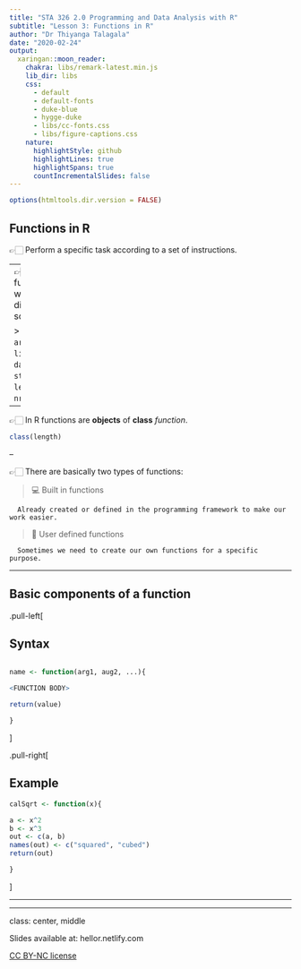 ```yaml
---
title: "STA 326 2.0 Programming and Data Analysis with R"
subtitle: "Lesson 3: Functions in R"
author: "Dr Thiyanga Talagala"
date: "2020-02-24"
output:
  xaringan::moon_reader:
    chakra: libs/remark-latest.min.js
    lib_dir: libs
    css: 
      - default
      - default-fonts
      - duke-blue
      - hygge-duke
      - libs/cc-fonts.css
      - libs/figure-captions.css
    nature:
      highlightStyle: github
      highlightLines: true
      highlightSpans: true
      countIncrementalSlides: false
---
```

```r
options(htmltools.dir.version = FALSE)
```

## Functions in R

👉🏻 Perform a specific task according to a set of instructions.

--
👉🏻  Some functions we have discussed so far,

> `c`, `matrix`, `array`, `list`, `data.frame`, `str`, `ndim`, `length`, `nrow`, `plot`

--

👉🏻 In R functions are **objects** of **class** *function*.

```r
class(length)
```

--

👉🏻 There are basically two types of functions:

    
 > 💻 Built in functions 
  
      Already created or defined in the programming framework to make our work easier.
> 👨 User defined functions
           
      Sometimes we need to create our own functions for a specific purpose.

---

## Basic components of a function

.pull-left[

## Syntax

```r

name <- function(arg1, aug2, ...){

<FUNCTION BODY>

return(value)

}

```
]

.pull-right[

## Example

```r
calSqrt <- function(x){

a <- x^2
b <- x^3
out <- c(a, b)
names(out) <- c("squared", "cubed")
return(out)

}
```

]






---


---
class: center, middle

Slides available at: hellor.netlify.com

[CC BY-NC license](https://creativecommons.org/licenses/by-nc/4.0/)


